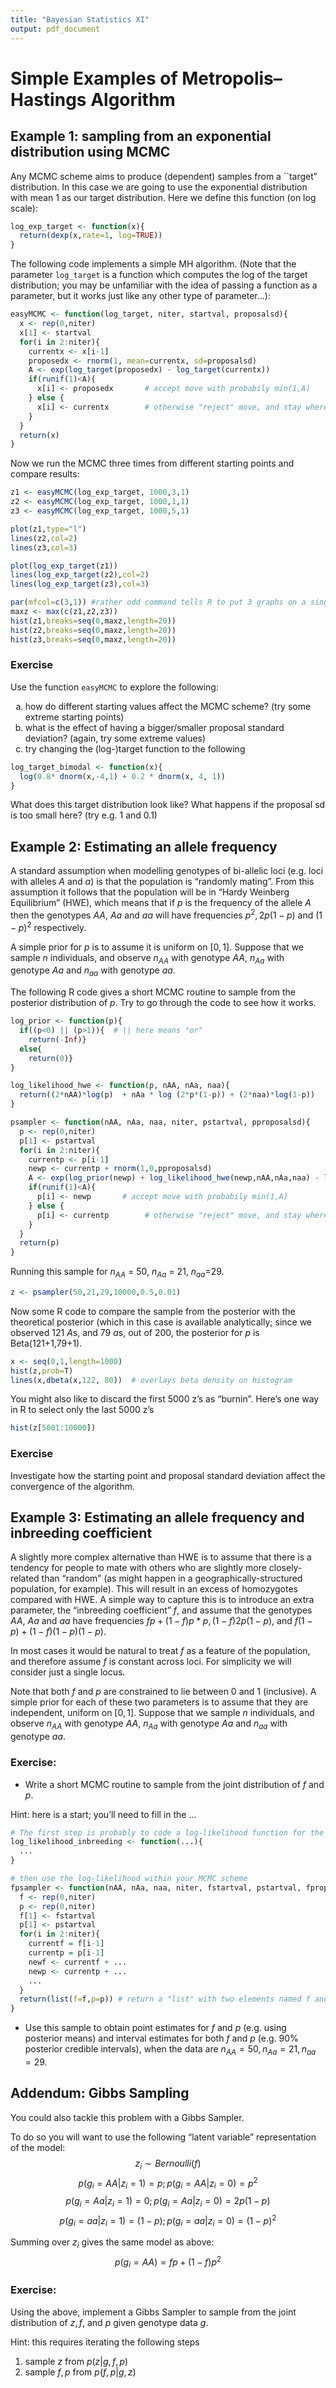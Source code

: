 ```yaml
---
title: "Bayesian Statistics XI"
output: pdf_document
---
```


# Simple Examples of Metropolis--Hastings Algorithm

## Example 1: sampling from an exponential distribution using MCMC

Any MCMC scheme aims to produce (dependent) samples from a ``target" distribution. In this case we are going to use the exponential distribution with mean 1 as our target distribution. Here we define this function (on log scale):
```r
log_exp_target <- function(x){
  return(dexp(x,rate=1, log=TRUE))
}
```

The following code implements a simple MH algorithm. (Note that the parameter
`log_target` is a function which computes the log of the target distribution; 
you may be unfamiliar with the idea of passing
a function as a parameter, but it works just like any other type of parameter...):
```r
easyMCMC <- function(log_target, niter, startval, proposalsd){
  x <- rep(0,niter)
  x[1] <- startval     
  for(i in 2:niter){
    currentx <- x[i-1]
    proposedx <- rnorm(1, mean=currentx, sd=proposalsd) 
    A <- exp(log_target(proposedx) - log_target(currentx))
    if(runif(1)<A){
      x[i] <- proposedx       # accept move with probabily min(1,A)
    } else {
      x[i] <- currentx        # otherwise "reject" move, and stay where we are
    }
  }
  return(x)
}
```


Now we run the MCMC three times from different starting points and compare results:
```r
z1 <- easyMCMC(log_exp_target, 1000,3,1)
z2 <- easyMCMC(log_exp_target, 1000,1,1)
z3 <- easyMCMC(log_exp_target, 1000,5,1)

plot(z1,type="l")
lines(z2,col=2)
lines(z3,col=3)

plot(log_exp_target(z1))
lines(log_exp_target(z2),col=2)
lines(log_exp_target(z3),col=3)

par(mfcol=c(3,1)) #rather odd command tells R to put 3 graphs on a single page
maxz <- max(c(z1,z2,z3))
hist(z1,breaks=seq(0,maxz,length=20))
hist(z2,breaks=seq(0,maxz,length=20))
hist(z3,breaks=seq(0,maxz,length=20))

```



### Exercise

Use the function `easyMCMC` to explore the following:

  a) how do different starting values affect the MCMC scheme? (try some extreme starting points) 
  b) what is the effect of having a bigger/smaller proposal standard deviation? (again, try some extreme values)
  c) try changing the (log-)target function to the following

```r
log_target_bimodal <- function(x){
  log(0.8* dnorm(x,-4,1) + 0.2 * dnorm(x, 4, 1)) 
}
```

What does this target distribution look like?
What happens if the proposal sd is too small here? (try e.g. 1 and 0.1)

## Example 2: Estimating an allele frequency

A standard assumption when modelling genotypes of
bi-allelic loci (e.g. loci with alleles $A$ and $a$) is
that the population is "randomly mating". From this assumption
it follows that the population will be in 
"Hardy Weinberg Equilibrium" (HWE), which means that 
if $p$ is the frequency of the allele $A$ then the
genotypes $AA$, $Aa$ and $aa$ will have frequencies
$p^2, 2p(1-p)$ and $(1-p)^2$ respectively.


A simple prior for $p$ is to assume it is uniform on $[0,1]$.
Suppose that we sample $n$ individuals, and observe $n_{AA}$ with genotype $AA$,
$n_{Aa}$ with genotype $Aa$ and $n_{aa}$ with genotype $aa$.  

The following R code gives a short MCMC routine to sample from the posterior
distribution of $p$. Try to go through the code to see how it works.


```r
log_prior <- function(p){
  if((p<0) || (p>1)){  # || here means "or"
    return(-Inf)}
  else{
    return(0)}
}

log_likelihood_hwe <- function(p, nAA, nAa, naa){
  return((2*nAA)*log(p)  + nAa * log (2*p*(1-p)) + (2*naa)*log(1-p))
}

psampler <- function(nAA, nAa, naa, niter, pstartval, pproposalsd){
  p <- rep(0,niter)
  p[1] <- pstartval
  for(i in 2:niter){
    currentp <- p[i-1]
    newp <- currentp + rnorm(1,0,pproposalsd)
    A <- exp(log_prior(newp) + log_likelihood_hwe(newp,nAA,nAa,naa) - log_prior(currentp) - log_likelihood_hwe(currentp,nAA,nAa,naa))
    if(runif(1)<A){
      p[i] <- newp       # accept move with probabily min(1,A)
    } else {
      p[i] <- currentp        # otherwise "reject" move, and stay where we are
    }
  }
  return(p)
}
```


Running this sample for $n_{AA}$ = 50, $n_{Aa}$ = 21, $n_{aa}$=29.
```r
z <- psampler(50,21,29,10000,0.5,0.01)
```


Now some R code to compare the sample from the posterior
with the theoretical posterior (which in this case is available analytically;
since we observed 121 $A$s, and 79 $a$s, out of 200, the posterior
for $p$ is Beta(121+1,79+1). 

```r
x <- seq(0,1,length=1000)
hist(z,prob=T)
lines(x,dbeta(x,122, 80))  # overlays beta density on histogram
```


You might also like to discard the first 5000 z's as "burnin".
Here's one way in R to select only the last 5000 z's

```r
hist(z[5001:10000])
```


### Exercise

Investigate how the starting point and proposal standard deviation affect the convergence of the algorithm. 

## Example 3: Estimating an allele frequency and inbreeding coefficient

A slightly more complex alternative than HWE is to assume that
there is a tendency for people to mate with others who are 
slightly more closely-related than "random" (as might
happen in a geographically-structured population, for example).
This will result in an excess of homozygotes compared with
HWE. A simple way to capture this is to introduce an extra parameter,
the "inbreeding coefficient" $f$, and assume that the genotypes
$AA$, $Aa$ and $aa$ have frequencies $fp + (1-f)p*p, (1-f) 2p(1-p)$,
and $f(1-p) + (1-f)(1-p)(1-p)$.

In most cases it would be natural to treat $f$ as a feature of
the population, and therefore assume $f$ is constant across loci.
For simplicity we will consider just a single locus.

Note that both $f$ and $p$ are constrained to lie between 0 and 1
(inclusive). A simple prior for each of these two parameters is to assume
that they are independent, uniform on $[0,1]$. Suppose
that we sample $n$ individuals, and observe $n_{AA}$ with genotype $AA$,
$n_{Aa}$ with genotype $Aa$ and $n_{aa}$ with genotype $aa$. 

### Exercise: 

- Write a short MCMC routine to sample from the joint
distribution of $f$ and $p$. 

Hint: here is a start; you'll need to fill in the ...


```r
# The first step is probably to code a log-likelihood function for the inbreeding model....
log_likelihood_inbreeding <- function(...){
  ...
}

# then use the log-likelihood within your MCMC scheme
fpsampler <- function(nAA, nAa, naa, niter, fstartval, pstartval, fproposalsd, pproposalsd){
  f <- rep(0,niter)
  p <- rep(0,niter)
  f[1] <- fstartval
  p[1] <- pstartval
  for(i in 2:niter){
    currentf = f[i-1]
    currentp = p[i-1]
    newf <- currentf + ...
    newp <- currentp + ...
    ...
  }
  return(list(f=f,p=p)) # return a "list" with two elements named f and p
}
```

- Use this sample to obtain point estimates for
$f$ and $p$ (e.g. using posterior means) and interval estimates for both $f$ and $p$
(e.g. 90% posterior credible intervals), when the data are $n_{AA} = 50, n_{Aa} = 21, n_{aa}=29$.

## Addendum: Gibbs Sampling

You could also tackle this problem with a Gibbs Sampler.

To do so you will want to use 
the following "latent variable" representation of the model:
$$z_i \sim Bernoulli(f)$$
$$p(g_i=AA | z_i=1) = p; p(g_i=AA | z_i=0) = p^2$$
$$p(g_i=Aa | z_i = 1)= 0; p(g_i=Aa | z_i=0) = 2p(1-p)$$
$$p(g_i=aa | z_i = 1) = (1-p); p(g_i =aa | z_i=0) = (1-p)^2$$


Summing over $z_i$ gives the same model as above:
$$p(g_i=AA) = fp + (1-f)p^2$$

### Exercise: 

Using the above, implement a Gibbs Sampler to sample from the joint distribution of $z,f,$ and $p$ given genotype data $g$.

Hint: this requires iterating the following steps
  
  1) sample $z$ from $p(z | g, f, p)$
  2) sample $f,p$ from $p(f, p | g, z)$





